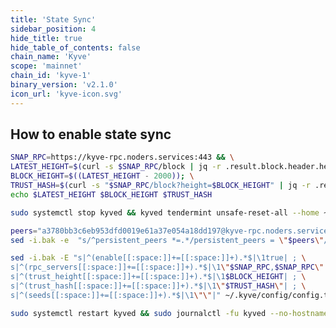 ```yaml
---
title: 'State Sync'
sidebar_position: 4
hide_title: true
hide_table_of_contents: false
chain_name: 'Kyve'
scope: 'mainnet'
chain_id: 'kyve-1'
binary_version: 'v2.1.0'
icon_url: 'kyve-icon.svg'
---
```



<PageTitle
  iconUrl="img/kyve-icon.svg"
  title="Kyve State Sync"
  chainId="kyve-1"
  version="v2.1.0"
/>

## How to enable state sync

```bash
SNAP_RPC=https://kyve-rpc.noders.services:443 && \
LATEST_HEIGHT=$(curl -s $SNAP_RPC/block | jq -r .result.block.header.height); \
BLOCK_HEIGHT=$((LATEST_HEIGHT - 2000)); \
TRUST_HASH=$(curl -s "$SNAP_RPC/block?height=$BLOCK_HEIGHT" | jq -r .result.block_id.hash) && \
echo $LATEST_HEIGHT $BLOCK_HEIGHT $TRUST_HASH
```

```bash
sudo systemctl stop kyved && kyved tendermint unsafe-reset-all --home ~/.kyve --keep-addr-book
```

```bash
peers="a3780bb3c6eb953dfd0019e61a37e054a18dd197@kyve-rpc.noders.services:11056"
sed -i.bak -e  "s/^persistent_peers *=.*/persistent_peers = \"$peers\"/" ~/.kyve/config/config.toml
```

```bash
sed -i.bak -E "s|^(enable[[:space:]]+=[[:space:]]+).*$|\1true| ; \
s|^(rpc_servers[[:space:]]+=[[:space:]]+).*$|\1\"$SNAP_RPC,$SNAP_RPC\"| ; \
s|^(trust_height[[:space:]]+=[[:space:]]+).*$|\1$BLOCK_HEIGHT| ; \
s|^(trust_hash[[:space:]]+=[[:space:]]+).*$|\1\"$TRUST_HASH\"| ; \
s|^(seeds[[:space:]]+=[[:space:]]+).*$|\1\"\"|" ~/.kyve/config/config.toml
```

```bash
sudo systemctl restart kyved && sudo journalctl -fu kyved --no-hostname -o cat
```
